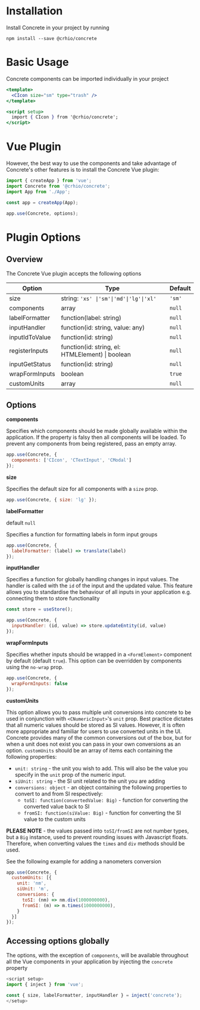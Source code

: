 
<Meta
  title="Concrete/Getting Started"
/>

# Installation
Install Concrete in your project by running

```terminal dark
npm install --save @crhio/concrete
```

# Basic Usage

Concrete components can be imported individually in your project

```jsx dark
<template>
  <CIcon size="sm" type="trash" />
</template>

<script setup>
  import { CIcon } from '@crhio/concrete';
</script>
```

# Vue Plugin

However, the best way to use the components and take advantage of Concrete's other features is to install the Concrete
Vue plugin:

```javascript dark
import { createApp } from 'vue';
import Concrete from '@crhio/concrete';
import App from './App';

const app = createApp(App);

app.use(Concrete, options);
```

# Plugin Options

## Overview

The Concrete Vue plugin accepts the following options

| Option         | Type                                               | Default |
|--------        |---------------                                     |---------|
| size           | string: <code>'xs' \|'sm'\|'md'\|'lg'\|'xl'</code> | `'sm'`  |
| components     | array                                              | `null`  |
| labelFormatter | function(label: string)                            | `null`  |
| inputHandler   | function(id: string, value: any)                   | `null`  |
| inputIdToValue | function(id: string)                               | `null`  |
| registerInputs | function(id: string, el: HTMLElement) \| boolean   | `null`  |
| inputGetStatus | function(id: string)                               | `null`  |
| wrapFormInputs | boolean                                            | `true`  |
| customUnits    | array                                              | `null`  |

## Options

**components**

Specifies which components should be made globally available within the application.
If the property is falsy then all components will be loaded.
To prevent any components from being registered, pass an empty array.

```javascript dark
app.use(Concrete, {
  components: ['CIcon', 'CTextInput', 'CModal']
});
```

**size**

Specifies the default size for all components with a `size` prop.

```javascript dark
app.use(Concrete, { size: 'lg' });
```

**labelFormatter**

default `null`

Specifies a function for formatting labels in form input groups

```javascript dark
app.use(Concrete, {
  labelFormatter: (label) => translate(label)
});
```

**inputHandler**

Specifies a function for globally handling changes in input values.
The handler is called with the `id` of the input and the updated value.
This feature allows you to standardise the behaviour of all inputs in your application
e.g. connecting them to store functionality

```javascript dark
const store = useStore();

app.use(Concrete, {
  inputHandler: (id, value) => store.updateEntity(id, value)
});
```

**wrapFormInputs**

Specifies whether inputs should be wrapped in a `<FormElement>` component by default (default `true`).
This option can be overridden by components using the `no-wrap` prop.

```javascript dark
app.use(Concrete, {
  wrapFormInputs: false
});
```

**customUnits**

This option allows you to pass multiple unit conversions into concrete to be used in conjunction with `<CNumericInput>`'s `unit` prop.
Best practice dictates that all numeric values should be stored as SI values. However, it is often more appropriate and familiar for users to use converted units in the UI.
Concrete provides many of the common conversions out of the box, but for when a unit does not exist you can pass in your own conversions as an option.
`customUnits` should be an array of items each containing the following properties:
- `unit: string` - the unit you wish to add. This will also be the value you specify in the `unit` prop of the numeric input.
- `siUnit: string` - the SI unit related to the unit you are adding
- `conversions: object` - an object containing the following properties to convert to and from SI respectively:
  - `toSI: function(convertedValue: Big)` - function for converting the converted value back to SI
  - `fromSI: function(siValue: Big)` - function for converting the SI value to the custom units

**PLEASE NOTE** - the values passed into `toSI/fromSI` are not number types, but a `Big` instance, used to prevent rounding issues with Javascript floats.
Therefore, when converting values the `times` and `div` methods should be used.

See the following example for adding a nanometers conversion

```javascript dark
app.use(Concrete, {
  customUnits: [{
    unit: 'nm',
    siUnit: 'm',
    conversions: {
      toSI: (nm) => nm.div(1000000000),
      fromSI: (m) => m.times(1000000000),
    }
  }]
});
```

## Accessing options globally

The options, with the exception of `components`, will be available throughout all the Vue components in your application
by injecting the `concrete` property

```javascript dark
<script setup>
import { inject } from 'vue';

const { size, labelFormatter, inputHandler } = inject('concrete');
</setup>
```
